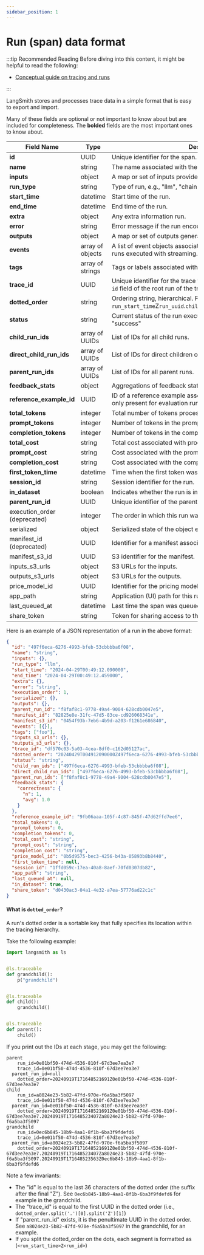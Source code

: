 ```yaml
---
sidebar_position: 1
---
```


# Run (span) data format

:::tip Recommended Reading
Before diving into this content, it might be helpful to read the following:

- [Conceptual guide on tracing and runs](../../observability/concepts)

:::

LangSmith stores and processes trace data in a simple format that is easy to export and import.

Many of these fields are optional or not important to know about but are included for completeness.
The **bolded** fields are the most important ones to know about.

| Field Name                   | Type             | Description                                                                                                    |
| ---------------------------- | ---------------- | -------------------------------------------------------------------------------------------------------------- |
| **id**                       | UUID             | Unique identifier for the span.                                                                                |
| **name**                     | string           | The name associated with the run.                                                                              |
| **inputs**                   | object           | A map or set of inputs provided to the run.                                                                    |
| **run_type**                 | string           | Type of run, e.g., "llm", "chain", "tool".                                                                     |
| **start_time**               | datetime         | Start time of the run.                                                                                         |
| **end_time**                 | datetime         | End time of the run.                                                                                           |
| **extra**                    | object           | Any extra information run.                                                                                     |
| **error**                    | string           | Error message if the run encountered an error.                                                                 |
| **outputs**                  | object           | A map or set of outputs generated by the run.                                                                  |
| **events**                   | array of objects | A list of event objects associated with the run. This is relevant for runs executed with streaming.            |
| **tags**                     | array of strings | Tags or labels associated with the run.                                                                        |
| **trace_id**                 | UUID             | Unique identifier for the trace the run is a part of. This is also the `id` field of the root run of the trace |
| **dotted_order**             | string           | Ordering string, hierarchical. Format: `run_start_time`Z`run_uuid`.`child_run_start_time`Z`child_run_uuid`...  |
| **status**                   | string           | Current status of the run execution, e.g., "error", "pending", "success"                                       |
| **child_run_ids**            | array of UUIDs   | List of IDs for all child runs.                                                                                |
| **direct_child_run_ids**     | array of UUIDs   | List of IDs for direct children of this run.                                                                   |
| **parent_run_ids**           | array of UUIDs   | List of IDs for all parent runs.                                                                               |
| **feedback_stats**           | object           | Aggregations of feedback statistics for this run                                                               |
| **reference_example_id**     | UUID             | ID of a reference example associated with the run. This is usually only present for evaluation runs.           |
| **total_tokens**             | integer          | Total number of tokens processed by the run.                                                                   |
| **prompt_tokens**            | integer          | Number of tokens in the prompt of the run.                                                                     |
| **completion_tokens**        | integer          | Number of tokens in the completion of the run.                                                                 |
| **total_cost**               | string           | Total cost associated with processing the run.                                                                 |
| **prompt_cost**              | string           | Cost associated with the prompt part of the run.                                                               |
| **completion_cost**          | string           | Cost associated with the completion of the run.                                                                |
| **first_token_time**         | datetime         | Time when the first token was generated.                                                                       |
| **session_id**               | string           | Session identifier for the run.                                                                                |
| **in_dataset**               | boolean          | Indicates whether the run is included in a dataset.                                                            |
| **parent_run_id**            | UUID             | Unique identifier of the parent run.                                                                           |
| execution_order (deprecated) | integer          | The order in which this run was executed within the trace.                                                     |
| serialized                   | object           | Serialized state of the object executing the run if applicable.                                                |
| manifest_id (deprecated)     | UUID             | Identifier for a manifest associated with the span.                                                            |
| manifest_s3_id               | UUID             | S3 identifier for the manifest.                                                                                |
| inputs_s3_urls               | object           | S3 URLs for the inputs.                                                                                        |
| outputs_s3_urls              | object           | S3 URLs for the outputs.                                                                                       |
| price_model_id               | UUID             | Identifier for the pricing model applied to the run.                                                           |
| app_path                     | string           | Application (UI) path for this run.                                                                            |
| last_queued_at               | datetime         | Last time the span was queued.                                                                                 |
| share_token                  | string           | Token for sharing access to the run's data.                                                                    |

Here is an example of a JSON representation of a run in the above format:

```json
{
  "id": "497f6eca-6276-4993-bfeb-53cbbbba6f08",
  "name": "string",
  "inputs": {},
  "run_type": "llm",
  "start_time": "2024-04-29T00:49:12.090000",
  "end_time": "2024-04-29T00:49:12.459000",
  "extra": {},
  "error": "string",
  "execution_order": 1,
  "serialized": {},
  "outputs": {},
  "parent_run_id": "f8faf8c1-9778-49a4-9004-628cdb0047e5",
  "manifest_id": "82825e8e-31fc-47d5-83ce-cd926068341e",
  "manifest_s3_id": "0454f93b-7eb6-4b9d-a203-f1261e686840",
  "events": [{}],
  "tags": ["foo"],
  "inputs_s3_urls": {},
  "outputs_s3_urls": {},
  "trace_id": "df570c03-5a03-4cea-8df0-c162d05127ac",
  "dotted_order": "20240429T004912090000Z497f6eca-6276-4993-bfeb-53cbbbba6f08",
  "status": "string",
  "child_run_ids": ["497f6eca-6276-4993-bfeb-53cbbbba6f08"],
  "direct_child_run_ids": ["497f6eca-6276-4993-bfeb-53cbbbba6f08"],
  "parent_run_ids": ["f8faf8c1-9778-49a4-9004-628cdb0047e5"],
  "feedback_stats": {
    "correctness": {
      "n": 1,
      "avg": 1.0
    }
  },
  "reference_example_id": "9fb06aaa-105f-4c87-845f-47d62ffd7ee6",
  "total_tokens": 0,
  "prompt_tokens": 0,
  "completion_tokens": 0,
  "total_cost": "string",
  "prompt_cost": "string",
  "completion_cost": "string",
  "price_model_id": "0b5d9575-bec3-4256-b43a-05893b8b8440",
  "first_token_time": null,
  "session_id": "1ffd059c-17ea-40a8-8aef-70fd0307db82",
  "app_path": "string",
  "last_queued_at": null,
  "in_dataset": true,
  "share_token": "d0430ac3-04a1-4e32-a7ea-57776ad22c1c"
}
```

#### What is `dotted_order`?

A run's dotted order is a sortable key that fully specifies its location within the tracing hierarchy.

Take the following example:

```python
import langsmith as ls


@ls.traceable
def grandchild():
    p("grandchild")


@ls.traceable
def child():
    grandchild()


@ls.traceable
def parent():
    child()
```

If you print out the IDs at each stage, you may get the following:

```text
parent
	run_id=0e01bf50-474d-4536-810f-67d3ee7ea3e7
	trace_id=0e01bf50-474d-4536-810f-67d3ee7ea3e7
  parent_run_id=null
	dotted_order=20240919T171648521691Z0e01bf50-474d-4536-810f-67d3ee7ea3e7
child
	run_id=a8024e23-5b82-47fd-970e-f6a5ba3f5097
	trace_id=0e01bf50-474d-4536-810f-67d3ee7ea3e7
  parent_run_id=0e01bf50-474d-4536-810f-67d3ee7ea3e7
	dotted_order=20240919T171648521691Z0e01bf50-474d-4536-810f-67d3ee7ea3e7.20240919T171648523407Za8024e23-5b82-47fd-970e-f6a5ba3f5097
grandchild
	run_id=0ec6b845-18b9-4aa1-8f1b-6ba3f9fdefd6
	trace_id=0e01bf50-474d-4536-810f-67d3ee7ea3e7
  parent_run_id=a8024e23-5b82-47fd-970e-f6a5ba3f5097
	dotted_order=20240919T171648521691Z0e01bf50-474d-4536-810f-67d3ee7ea3e7.20240919T171648523407Za8024e23-5b82-47fd-970e-f6a5ba3f5097.20240919T171648523563Z0ec6b845-18b9-4aa1-8f1b-6ba3f9fdefd6
```

Note a few invariants:

- The "id" is equal to the last 36 characters of the dotted order (the suffix after the final "Z"). See `0ec6b845-18b9-4aa1-8f1b-6ba3f9fdefd6` for example in the grandchild.
- The "trace_id" is equal to the first UUID in the dotted order (i.e., `dotted_order.split('.')[0].split('Z')[1]`)
- If "parent_run_id" exists, it is the penultimate UUID in the dotted order. See `a8024e23-5b82-47fd-970e-f6a5ba3f5097` in the grandchild, for an example.
- If you split the dotted_order on the dots, each segment is formatted as (`<run_start_time>Z<run_id>`)
